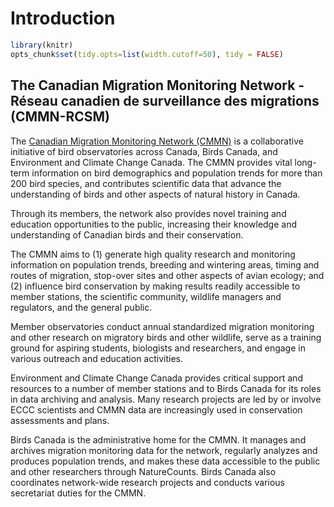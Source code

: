 # Introduction {#Intro1}

```r

library(knitr)
opts_chunk$set(tidy.opts=list(width.cutoff=50), tidy = FALSE)

```

## The Canadian Migration Monitoring Network - Réseau canadien de surveillance des migrations (CMMN-RCSM) {#Intro1.1}

The [Canadian Migration Monitoring Network (CMMN)](https://www.birdscanada.org/bird-science/canadian-migration-monitoring-network-cmmn) is a collaborative initiative of bird observatories across Canada, Birds Canada, and Environment and Climate Change Canada. The CMMN provides vital long-term information on bird demographics and population trends for more than 200 bird species, and contributes scientific data that advance the understanding of birds and other aspects of natural history in Canada.

Through its members, the network also provides novel training and education opportunities to the public, increasing their knowledge and understanding of Canadian birds and their conservation.

The CMMN aims to (1) generate high quality research and monitoring information on population trends, breeding and wintering areas, timing and routes of migration, stop-over sites and other aspects of avian ecology; and (2) influence bird conservation by making results readily accessible to member stations, the scientific community, wildlife managers and regulators, and the general public.

Member observatories conduct annual standardized migration monitoring and other research on migratory birds and other wildlife, serve as a training ground for aspiring students, biologists and researchers, and engage in various outreach and education activities. 

Environment and Climate Change Canada provides critical support and resources to a number of member stations and to Birds Canada for its roles in data archiving and analysis. Many research projects are led by or involve ECCC scientists and CMMN data are increasingly used in conservation assessments and plans.

Birds Canada is the administrative home for the CMMN. It manages and archives migration monitoring data for the network, regularly analyzes and produces population trends, and makes these data accessible to the public and other researchers through NatureCounts. Birds Canada also coordinates network-wide research projects and conducts various secretariat duties for the CMMN. 


